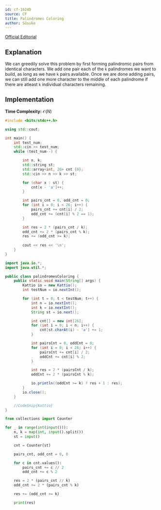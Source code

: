```yaml
---
id: cf-1624D
source: CF
title: Palindromes Coloring
author: Sōsuke
---
```


[Official Editorial](https://codeforces.com/blog/entry/98942)

## Explanation

We can greedily solve this problem by first forming palindromic pairs from identical characters.
We add one pair each of the `k` palindromes we want to build, as long as we have `k` pairs available.
Once we are done adding pairs, we can still add one more character to the middle of each palindrome if there are atleast `k` individual characters remaining.

## Implementation

**Time Complexity:** $\mathcal{O}(N)$

<LanguageSection>
<CPPSection>

```cpp
#include <bits/stdc++.h>

using std::cout;

int main() {
	int test_num;
	std::cin >> test_num;
	while (test_num--) {

		int n, k;
		std::string st;
		std::array<int, 26> cnt {0};
		std::cin >> n >> k >> st;

		for (char x : st) {
			cnt[x - 'a']++;
		}

		int pairs_cnt = 0, odd_cnt = 0;
		for (int i = 0; i < 26; i++) {
			pairs_cnt += cnt[i] / 2;
			odd_cnt += (cnt[i] % 2 == 1);
		}

		int res = 2 * (pairs_cnt / k);
		odd_cnt += 2 * (pairs_cnt % k);
		res += (odd_cnt >= k);
		
		cout << res << '\n';
	}	
}

```

</CPPSection>
<JavaSection>

```java
import java.io.*;
import java.util.*;

public class palindromesColoring {
	public static void main(String[] args) {
		Kattio io = new Kattio();
		int testNum = io.nextInt();

		for (int t = 0; t < testNum; t++) {
			int n = io.nextInt();
			int k = io.nextInt();
            String st = io.next();

            int cnt[] = new int[26];
            for (int i = 0; i < n; i++) {
                cnt[st.charAt(i) - 'a'] += 1;
            }

            int pairsCnt = 0, oddCnt = 0;
            for (int i = 0; i < 26; i++) {
                pairsCnt += cnt[i] / 2;
                oddCnt += cnt[i] % 2;
            }

            int res = 2 * (pairsCnt / k);
            oddCnt += 2 * (pairsCnt % k);

            io.println((oddCnt >= k) ? res + 1 : res);
		}
        io.close();
	}

	//CodeSnip{Kattio}
}
```

</JavaSection>
<PySection>

```py
from collections import Counter

for _ in range(int(input())):
    n, k = map(int, input().split())
    st = input()

    cnt = Counter(st)

    pairs_cnt, odd_cnt = 0, 0

    for c in cnt.values():
        pairs_cnt += c // 2
        odd_cnt += c % 2

    res = 2 * (pairs_cnt // k)
    odd_cnt += 2 * (pairs_cnt % k)

    res += (odd_cnt >= k)

    print(res)
```

</PySection>
</LanguageSection>